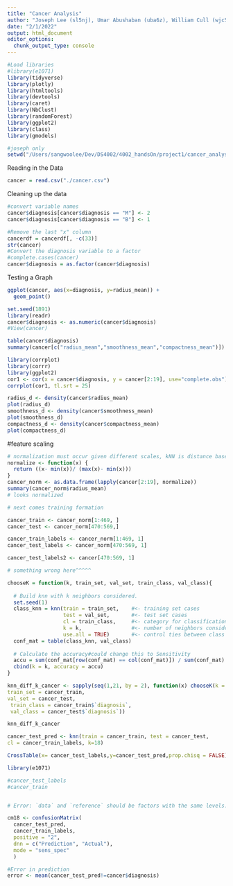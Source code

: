 ```yaml
---
title: "Cancer Analysis"
author: "Joseph Lee (sl5nj), Umar Abushaban (uba6z), William Cull (wjc5rt)"
date: "2/1/2022"
output: html_document
editor_options: 
  chunk_output_type: console
---
```


```r
#Load libraries
#library(e1071)
library(tidyverse)
library(plotly)
library(htmltools)
library(devtools)
library(caret)
library(NbClust)
library(randomForest)
library(ggplot2)
library(class)
library(gmodels)
```

```r
#joseph only
setwd("/Users/sangwoolee/Dev/DS4002/4002_handsOn/project1/cancer_analysis")
```

Reading in the Data
```r
cancer = read.csv("./cancer.csv")
```

Cleaning up the data
```r
#convert variable names
cancer$diagnosis[cancer$diagnosis == "M"] <- 2
cancer$diagnosis[cancer$diagnosis == "B"] <- 1

#Remove the last "x" column
cancerdf = cancerdf[, -c(33)]
str(cancer)
#Convert the diagnosis variable to a factor
#complete.cases(cancer)
cancer$diagnosis = as.factor(cancer$diagnosis)
```

Testing a Graph
```r
ggplot(cancer, aes(x=diagnosis, y=radius_mean)) +
  geom_point()
```

```r
set.seed(1891)
library(readr)
cancer$diagnosis <- as.numeric(cancer$diagnosis) 
#View(cancer)
```


```r
table(cancer$diagnosis)
summary(cancer[c("radius_mean","smoothness_mean","compactness_mean")])
```

```r
library(corrplot)
library(corrr)
library(ggplot2)
cor1 <- cor(x = cancer$diagnosis, y = cancer[2:19], use="complete.obs")
corrplot(cor1, tl.srt = 25)
```



```r
radius_d <- density(cancer$radius_mean)
plot(radius_d)
smoothness_d <- density(cancer$smoothness_mean)
plot(smoothness_d)
compactness_d <- density(cancer$compactness_mean)
plot(compactness_d)
```



#feature scaling
```r
# normalization must occur given different scales, kNN is distance based, and metrics are not gaussian in dist.
normalize <- function(x) {
  return ((x- min(x))/ (max(x)- min(x)))
}
cancer_norm <- as.data.frame(lapply(cancer[2:19], normalize))
summary(cancer_norm$radius_mean)
# looks normalized
```

```r
# next comes training formation

cancer_train <- cancer_norm[1:469, ] 
cancer_test <- cancer_norm[470:569,]  

cancer_train_labels <- cancer_norm[1:469, 1]  
cancer_test_labels <- cancer_norm[470:569, 1]

cancer_test_labels2 <- cancer[470:569, 1]

# something wrong here^^^^^

```


```r

chooseK = function(k, train_set, val_set, train_class, val_class){
  
  # Build knn with k neighbors considered.
  set.seed(1)
  class_knn = knn(train = train_set,    #<- training set cases
                  test = val_set,       #<- test set cases
                  cl = train_class,     #<- category for classification
                  k = k,                #<- number of neighbors considered
                  use.all = TRUE)       #<- control ties between class assignments#   If true, all distances equal to the kth largest are included
  conf_mat = table(class_knn, val_class)
  
  # Calculate the accuracy#could change this to Sensitivity 
  accu = sum(conf_mat[row(conf_mat) == col(conf_mat)]) / sum(conf_mat)                         
  cbind(k = k, accuracy = accu)
}

knn_diff_k_cancer <- sapply(seq(1,21, by = 2), function(x) chooseK(k = 18,
train_set = cancer_train,
val_set = cancer_test,
 train_class = cancer_train$`diagnosis`,
 val_class = cancer_test$`diagnosis`))

knn_diff_k_cancer
```


```r




cancer_test_pred <- knn(train = cancer_train, test = cancer_test,
cl = cancer_train_labels, k=18)

```


```r

CrossTable(x= cancer_test_labels,y=cancer_test_pred,prop.chisq = FALSE)

```


```r

library(e1071)

#cancer_test_labels
#cancer_train


# Error: `data` and `reference` should be factors with the same levels.

cm18 <- confusionMatrix(
  cancer_test_pred, 
  cancer_train_labels, 
  positive = "2", 
  dnn = c("Prediction", "Actual"), 
  mode = "sens_spec"
  )


```





```r

#Error in prediction
error <- mean(cancer_test_pred!=cancer$diagnosis)


```


